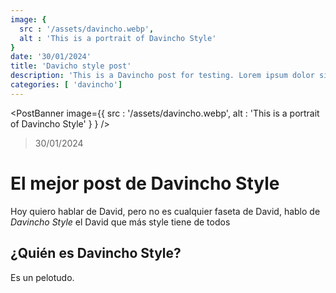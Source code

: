```yaml
---
image: {
  src : '/assets/davincho.webp',
  alt : 'This is a portrait of Davincho Style'
}
date: '30/01/2024'
title: 'Davicho style post'
description: 'This is a Davincho post for testing. Lorem ipsum dolor sit amet, officia excepteur ex fugiat reprehenderit enim labore culpa sint ad nisi Lorem pariatur mollit ex esse exercitation amet. Lorem ipsum dolor sit amet, qui minim labore adipisicing minim sint cillum sint consectetur cupidatat.'
categories: [ 'davincho']
---
```



<PostBanner image={{
  src : '/assets/davincho.webp',
  alt : 'This is a portrait of Davincho Style'
}
} />

> 30/01/2024

# El mejor post de Davincho Style

Hoy quiero hablar de David, pero no es cualquier faseta de David, hablo de *Davincho Style* el David que más style tiene de todos

## ¿Quién es Davincho Style?

Es un pelotudo.

